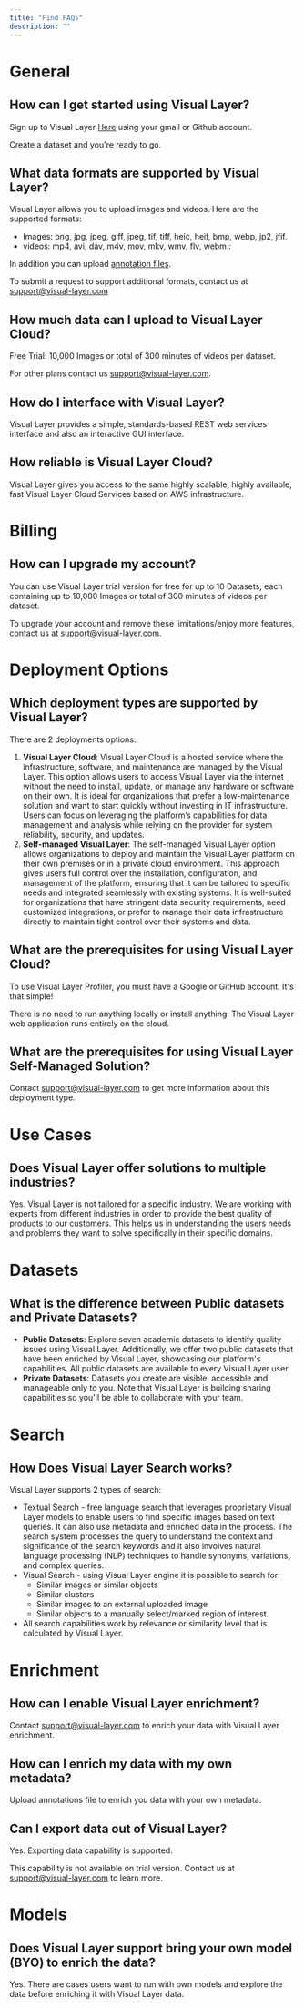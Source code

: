 ```yaml
---
title: "Find FAQs"
description: ""
---
```

# General

## How can I get started using Visual Layer?

Sign up to Visual Layer [Here](https://app.visual-layer.com/login) using your gmail or Github account. 

Create a dataset and you're ready to go. 

## What data formats are supported by Visual Layer?

Visual Layer allows you to upload images and videos. Here are the supported formats:

- Images: png, jpg, jpeg, giff, jpeg, tif, tiff, heic, heif, bmp, webp, jp2, jfif.
- videos: mp4, avi, dav, m4v, mov, mkv, wmv, flv, webm.: 

In addition you can upload [annotation files](https://docs.visual-layer.com/docs/importing-annotations). 

To submit a request to support additional formats, contact us at [support@visual-layer.com](mailto:support@visual-layer.com)

## How much data can I upload to Visual Layer Cloud?

Free Trial: 10,000 Images or total of 300 minutes of videos per dataset.

For other plans contact us [support@visual-layer.com](mailto:support@visual-layer.com).

## How do I interface with Visual Layer?

Visual Layer provides a simple, standards-based REST web services interface and also an interactive GUI interface.

## How reliable is Visual Layer Cloud?

Visual Layer gives you access to the same highly scalable, highly available, fast Visual Layer Cloud Services based on AWS infrastructure. 

# Billing

## How can I upgrade my account?

You can use Visual Layer trial version for free for up to 10 Datasets, each containing up to 10,000 Images or total of 300 minutes of videos per dataset.

To upgrade your account and remove these limitations/enjoy more features, contact us at [support@visual-layer.com](mailto:support@visual-layer.com).

# Deployment Options

## Which deployment types are supported by Visual Layer?

There are 2 deployments options:

1. **Visual Layer Cloud**: Visual Layer Cloud is a hosted service where the infrastructure, software, and maintenance are managed by the Visual Layer. This option allows users to access Visual Layer via the internet without the need to install, update, or manage any hardware or software on their own. It is ideal for organizations that prefer a low-maintenance solution and want to start quickly without investing in IT infrastructure. Users can focus on leveraging the platform’s capabilities for data management and analysis while relying on the provider for system reliability, security, and updates.
2. **Self-managed Visual Layer**: The self-managed Visual Layer option allows organizations to deploy and maintain the Visual Layer platform on their own premises or in a private cloud environment. This approach gives users full control over the installation, configuration, and management of the platform, ensuring that it can be tailored to specific needs and integrated seamlessly with existing systems. It is well-suited for organizations that have stringent data security requirements, need customized integrations, or prefer to manage their data infrastructure directly to maintain tight control over their systems and data.

## What are the prerequisites for using Visual Layer Cloud?

To use Visual Layer Profiler, you must have a Google or GitHub account. It's that simple!

There is no need to run anything locally or install anything. The Visual Layer web application runs entirely on the cloud. 

## What are the prerequisites for using Visual Layer Self-Managed Solution?

Contact [support@visual-layer.com](mailto:support@visual-layer.com) to get more information about this deployment type.

# Use Cases

## Does Visual Layer offer solutions to multiple industries?

Yes. Visual Layer is not tailored for a specific industry. We are working with experts from different industries in order to provide the best quality of products to our customers. This helps us in understanding the users needs and problems they want to solve specifically in their specific domains. 

# Datasets

## What is the difference between Public datasets and Private Datasets?

- **Public Datasets**: Explore seven academic datasets to identify quality issues using Visual Layer. Additionally, we offer two public datasets that have been enriched by Visual Layer, showcasing our platform's capabilities. All public datasets are available to every Visual Layer user.
- **Private Datasets**: Datasets you create are visible, accessible and manageable only to you. Note that Visual Layer is building sharing capabilities so you'll be able to collaborate with your team.

# Search

## How Does Visual Layer Search works?

Visual Layer supports 2 types of search: 

- Textual Search - free language search that leverages proprietary Visual Layer models to enable users to find specific images based on text queries. It can also use metadata and enriched data in the process. The search system processes the query to understand the context and significance of the search keywords and it also involves natural language processing (NLP) techniques to handle synonyms, variations, and complex queries.
- Visual Search - using Visual Layer engine it is possible to search for: 
  - Similar images or similar objects
  - Similar clusters 
  - Similar images to an external uploaded image
  - Similar objects to a manually select/marked region of interest. 
- All search capabilities work by relevance or similarity level that is calculated by Visual Layer.

# Enrichment

## How can I enable Visual Layer enrichment?

Contact [support@visual-layer.com](mailto:support@visual-layer.com) to enrich your data with Visual Layer enrichment.

## How can I enrich my data with my own metadata?

Upload annotations file to enrich you data with your own metadata. 

## Can I export data out of Visual Layer?

Yes. Exporting data capability is supported. 

This capability is not available on trial version. Contact us at [support@visual-layer.com](mailto:support@visual-layer.com) to learn more.

# Models

## Does Visual Layer support bring your own model (BYO) to enrich the data?

Yes. There are cases users want to run with own models and explore the data before enriching it with Visual Layer data.
